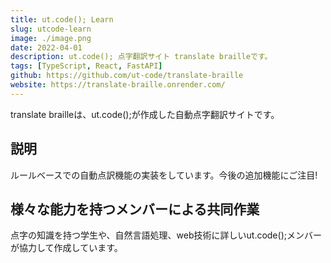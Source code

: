 ```yaml
---
title: ut.code(); Learn
slug: utcode-learn
image: ./image.png
date: 2022-04-01
description: ut.code(); 点字翻訳サイト translate brailleです。
tags: [TypeScript, React, FastAPI]
github: https://github.com/ut-code/translate-braille
website: https://translate-braille.onrender.com/
---
```


translate brailleは、ut.code();が作成した自動点字翻訳サイトです。

## 説明

ルールベースでの自動点訳機能の実装をしています。今後の追加機能にご注目!

## 様々な能力を持つメンバーによる共同作業

点字の知識を持つ学生や、自然言語処理、web技術に詳しいut.code();メンバーが協力して作成しています。